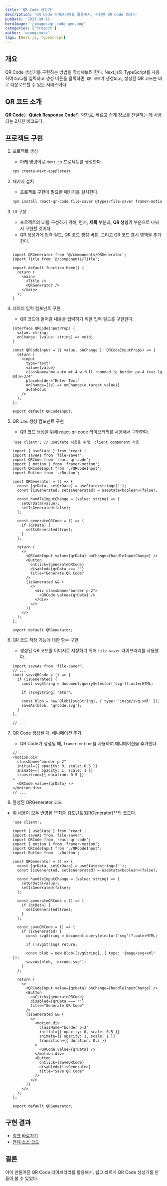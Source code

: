 ```yaml
---
title: 'QR Code 생성기'
description: 'QR Code 라이브러리를 활용해서, 구현한 QR Code 생성기'
pubDate: '2023-09-11'
heroImage: '/images/qr-code-gen.png'
categories: ['Project']
author: 'woongsnote'
tags: [Next.js, TypeScript]
---
```


## 개요

QR Code 생성기를 구현하는 방법을 작성해보려 한다. Next.js와 TypeScript를 사용하여 `Data`를 입력하고 생성 버튼을 클릭하면, `QR 코드`가 생성되고, 생성된 QR 코드는 바로 다운로드할 수 있는 서비스이다.

## QR 코드 소개

**QR Code**는 **Quick Response Code**의 약자로, 빠르고 쉽게 정보를 전달하는 데 사용되는 2차원 바코드다.

## 프로젝트 구현

1. 프로젝트 생성

   - 아래 명령어로 `Next.js` 프로젝트를 생성한다.

   ```bash
   npx create-next-app@latest
   ```

2. 패키지 설치

   - 프로젝트 구현에 필요한 패키지를 설치한다.

   ```bash
   npm install react-qr-code file-saver @types/file-saver framer-motion
   ```

3. UI 구성

   - 프로젝트의 UI를 구성하기 위해, 먼저, **제목** 부분과, **QR 생성기** 부분으로 나눠서 구현할 것이다.
   - QR 생성기에 입력 필드, QR 코드 생성 버튼, 그리고 QR 코드 표시 영역을 추가한다.

   ```tsx title="app/page.tsx"

   import QRGenerator from '@/components/QRGenerator';
   import Title from '@/components/Title';

   export default function Home() {
     return (
       <main>
         <Title />
         <QRGenerator />
       </main>
     );
   }
   ```

4. 데이터 입력 컴포넌트 구현

   - QR 코드에 들어갈 내용을 입력하기 위한 입력 필드를 구현한다.

   ```tsx title="QRCodeInput.tsx"
   interface QRCodeInputProps {
     value: string;
     onChange: (value: string) => void;
   }

   const QRCodeInput = ({ value, onChange }: QRCodeInputProps) => {
     return (
       <input
         type="text"
         value={value}
         className="mx-auto mt-4 w-full rounded-lg border px-4 text-lg md:w-3/4"
         placeholder="Enter Text"
         onChange={(e) => onChange(e.target.value)}
         autoFocus
       />
     );
   };

   export default QRCodeInput;
   ```

5. QR 코드 생성 컴포넌트 구현

   - QR 코드 생성을 위해 react-qr-code 라이브러리를 사용해서 구현한다.

   ```tsx title="QRGenerator.tsx"
   'use client'; // useState 사용을 위해, client component 사용

   import { useState } from 'react';
   import saveAs from 'file-saver';
   import QRCode from 'react-qr-code';
   import { motion } from 'framer-motion';
   import QRCodeInput from './QRCodeInput';
   import Button from './Button';

   const QRGenerator = () => {
     const [qrData, setQrData] = useState<string>('');
     const [isGenerated, setIsGenerated] = useState<boolean>(false);

     const handleInputChange = (value: string) => {
       setQrData(value);
       setIsGenerated(false);
     };

     const generateQRCode = () => {
       if (qrData) {
         setIsGenerated(true);
       }
     };

     return (
       <>
         <QRCodeInput value={qrData} onChange={handleInputChange} />
         <Button
           onClick={generateQRCode}
           disabled={qrData === ''}
           title="Generate QR Code"
         />
         {isGenerated && (
           <>
             <div className="border p-2">
               <QRCode value={qrData} />
             </div>
           </>
         )}
       </>
     );
   };

   export default QRGenerator;
   ```

6. QR 코드 저장 기능에 대한 함수 구현

   - 생성된 QR 코드를 이미지로 저장하기 위해 `file-saver` 라이브러리를 사용했다.

   ```tsx
   import saveAs from 'file-saver';
   // ...
   const saveQRCode = () => {
     if (isGenerated) {
       const svgString = document.querySelector('svg')?.outerHTML;

       if (!svgString) return;

       const blob = new Blob([svgString], { type: 'image/svg+xml' });
       saveAs(blob, 'qrcode.svg');
     }
   };

   // ...
   ```

7. QR Code 생성될 때, 애니메이션 추가

   - QR Code가 생성될 때, `framer-motion`을 사용하여 애니메이션을 추가했다.

   ```tsx
   // ...
   <motion.div
     className="border p-2"
     initial={{ opacity: 0, scale: 0.5 }}
     animate={{ opacity: 1, scale: 1 }}
     transition={{ duration: 0.5 }}
   >
     <QRCode value={qrData} />
   </motion.div>
   // ...
   ```

8. 완성된 QRGenerator 코드

- 위 내용이 모두 반영된 **최종 컴포넌트(QRGenerator)**의 코드다.

  ```tsx title="QRGenerator.tsx"
  'use client';

  import { useState } from 'react';
  import saveAs from 'file-saver';
  import QRCode from 'react-qr-code';
  import { motion } from 'framer-motion';
  import QRCodeInput from './QRCodeInput';
  import Button from './Button';

  const QRGenerator = () => {
    const [qrData, setQrData] = useState<string>('');
    const [isGenerated, setIsGenerated] = useState<boolean>(false);

    const handleInputChange = (value: string) => {
      setQrData(value);
      setIsGenerated(false);
    };

    const generateQRCode = () => {
      if (qrData) {
        setIsGenerated(true);
      }
    };

    const saveQRCode = () => {
      if (isGenerated) {
        const svgString = document.querySelector('svg')?.outerHTML;

        if (!svgString) return;

        const blob = new Blob([svgString], { type: 'image/svg+xml' });
        saveAs(blob, 'qrcode.svg');
      }
    };

    return (
      <>
        <QRCodeInput value={qrData} onChange={handleInputChange} />
        <Button
          onClick={generateQRCode}
          disabled={qrData === ''}
          title="Generate QR Code"
        />
        {isGenerated && (
          <>
            <motion.div
              className="border p-2"
              initial={{ opacity: 0, scale: 0.5 }}
              animate={{ opacity: 1, scale: 1 }}
              transition={{ duration: 0.5 }}
            >
              <QRCode value={qrData} />
            </motion.div>
            <Button
              onClick={saveQRCode}
              disabled={!isGenerated}
              title="Save QR Code"
            />
          </>
        )}
      </>
    );
  };

  export default QRGenerator;
  ```

## 구현 결과

- [링크 바로가기](https://qr-quasar.vercel.app/)
- [전체 소스 코드](https://github.com/woongsnote/qr-quasar)

## 결론

이미 만들어진 QR Code 라이브러리를 활용해서, 쉽고 빠르게 QR Code 생성기를 만들어 볼 수 있었다.
